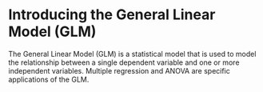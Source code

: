 # Introducing the General Linear Model (GLM)

The General Linear Model (GLM) is a statistical model that is used to model the relationship between a single dependent variable and one or more independent variables. Multiple regression and ANOVA are specific applications of the GLM.